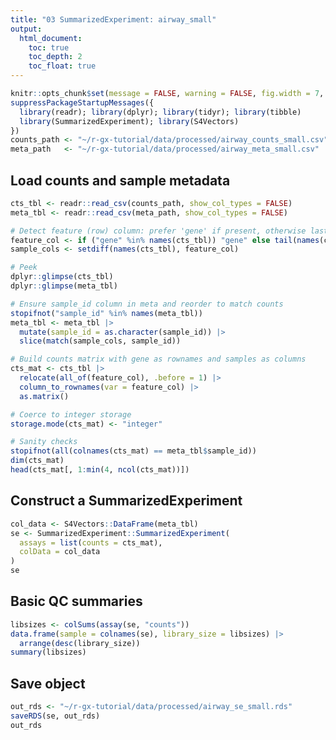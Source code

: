 ```yaml
---
title: "03 SummarizedExperiment: airway_small"
output:
  html_document:
    toc: true
    toc_depth: 2
    toc_float: true
---
```



```r
knitr::opts_chunk$set(message = FALSE, warning = FALSE, fig.width = 7, fig.height = 4.5)
suppressPackageStartupMessages({
  library(readr); library(dplyr); library(tidyr); library(tibble)
  library(SummarizedExperiment); library(S4Vectors)
})
counts_path <- "~/r-gx-tutorial/data/processed/airway_counts_small.csv"
meta_path   <- "~/r-gx-tutorial/data/processed/airway_meta_small.csv"
```


## Load counts and sample metadata

```r
cts_tbl <- readr::read_csv(counts_path, show_col_types = FALSE)
meta_tbl <- readr::read_csv(meta_path, show_col_types = FALSE)

# Detect feature (row) column: prefer 'gene' if present, otherwise last column
feature_col <- if ("gene" %in% names(cts_tbl)) "gene" else tail(names(cts_tbl), 1)
sample_cols <- setdiff(names(cts_tbl), feature_col)

# Peek
dplyr::glimpse(cts_tbl)
dplyr::glimpse(meta_tbl)

# Ensure sample_id column in meta and reorder to match counts
stopifnot("sample_id" %in% names(meta_tbl))
meta_tbl <- meta_tbl |>
  mutate(sample_id = as.character(sample_id)) |>
  slice(match(sample_cols, sample_id))

# Build counts matrix with gene as rownames and samples as columns
cts_mat <- cts_tbl |>
  relocate(all_of(feature_col), .before = 1) |>
  column_to_rownames(var = feature_col) |>
  as.matrix()

# Coerce to integer storage
storage.mode(cts_mat) <- "integer"

# Sanity checks
stopifnot(all(colnames(cts_mat) == meta_tbl$sample_id))
dim(cts_mat)
head(cts_mat[, 1:min(4, ncol(cts_mat))])
```


## Construct a SummarizedExperiment

```r
col_data <- S4Vectors::DataFrame(meta_tbl)
se <- SummarizedExperiment::SummarizedExperiment(
  assays = list(counts = cts_mat),
  colData = col_data
)
se
```


## Basic QC summaries

```r
libsizes <- colSums(assay(se, "counts"))
data.frame(sample = colnames(se), library_size = libsizes) |>
  arrange(desc(library_size))
summary(libsizes)
```


## Save object

```r
out_rds <- "~/r-gx-tutorial/data/processed/airway_se_small.rds"
saveRDS(se, out_rds)
out_rds
```

